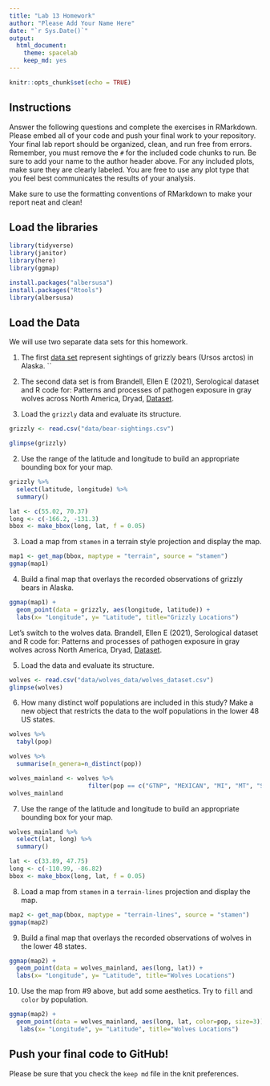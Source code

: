 ```yaml
---
title: "Lab 13 Homework"
author: "Please Add Your Name Here"
date: "`r Sys.Date()`"
output:
  html_document: 
    theme: spacelab
    keep_md: yes
---
```


```r
knitr::opts_chunk$set(echo = TRUE)
```

## Instructions
Answer the following questions and complete the exercises in RMarkdown. Please embed all of your code and push your final work to your repository. Your final lab report should be organized, clean, and run free from errors. Remember, you must remove the `#` for the included code chunks to run. Be sure to add your name to the author header above. For any included plots, make sure they are clearly labeled. You are free to use any plot type that you feel best communicates the results of your analysis.  

Make sure to use the formatting conventions of RMarkdown to make your report neat and clean!  

## Load the libraries  
```r
library(tidyverse)
library(janitor)
library(here)
library(ggmap)
``` 

```r
install.packages("albersusa")
install.packages("Rtools")
library(albersusa)
```

## Load the Data
We will use two separate data sets for this homework.  

1. The first [data set](https://rcweb.dartmouth.edu/~f002d69/workshops/index_rspatial.html) represent sightings of grizzly bears (Ursos arctos) in Alaska.  ``


2. The second data set is from Brandell, Ellen E (2021), Serological dataset and R code for: Patterns and processes of pathogen exposure in gray wolves across North America, Dryad, [Dataset](https://doi.org/10.5061/dryad.5hqbzkh51).  

1. Load the `grizzly` data and evaluate its structure.  

```r
grizzly <- read.csv("data/bear-sightings.csv")
```

```r
glimpse(grizzly)
```

2. Use the range of the latitude and longitude to build an appropriate bounding box for your map.  

```r
grizzly %>% 
  select(latitude, longitude) %>% 
  summary()
```
```r
lat <- c(55.02, 70.37)
long <- c(-166.2, -131.3)
bbox <- make_bbox(long, lat, f = 0.05)
```


3. Load a map from `stamen` in a terrain style projection and display the map.  

```r
map1 <- get_map(bbox, maptype = "terrain", source = "stamen")
ggmap(map1)
```


4. Build a final map that overlays the recorded observations of grizzly bears in Alaska.  

```r
ggmap(map1) + 
  geom_point(data = grizzly, aes(longitude, latitude)) +
  labs(x= "Longitude", y= "Latitude", title="Grizzly Locations")
```


Let's switch to the wolves data. Brandell, Ellen E (2021), Serological dataset and R code for: Patterns and processes of pathogen exposure in gray wolves across North America, Dryad, [Dataset](https://doi.org/10.5061/dryad.5hqbzkh51).  

5. Load the data and evaluate its structure.  

```r
wolves <- read.csv("data/wolves_data/wolves_dataset.csv")
glimpse(wolves)
```

6. How many distinct wolf populations are included in this study? Make a new object that restricts the data to the wolf populations in the lower 48 US states.  

```r
wolves %>% 
  tabyl(pop)
```


```r
wolves %>%                                  
  summarise(n_genera=n_distinct(pop))
```
```r
wolves_mainland <- wolves %>% 
                      filter(pop == c("GTNP", "MEXICAN", "MI", "MT", "SNF", "YNP"))
wolves_mainland
```

7. Use the range of the latitude and longitude to build an appropriate bounding box for your map.  

```r
wolves_mainland %>% 
  select(lat, long) %>% 
  summary()
```
```r
lat <- c(33.89, 47.75)
long <- c(-110.99, -86.82)
bbox <- make_bbox(long, lat, f = 0.05)
```


8.  Load a map from `stamen` in a `terrain-lines` projection and display the map.  

```r
map2 <- get_map(bbox, maptype = "terrain-lines", source = "stamen")
ggmap(map2)
```


9. Build a final map that overlays the recorded observations of wolves in the lower 48 states.  

```r
ggmap(map2) + 
  geom_point(data = wolves_mainland, aes(long, lat)) +
  labs(x= "Longitude", y= "Latitude", title="Wolves Locations")
```


10. Use the map from #9 above, but add some aesthetics. Try to `fill` and `color` by population.  

```r
ggmap(map2) + 
  geom_point(data = wolves_mainland, aes(long, lat, color=pop, size=3))                                                                                                        +
   labs(x= "Longitude", y= "Latitude", title="Wolves Locations")
```


## Push your final code to GitHub!
Please be sure that you check the `keep md` file in the knit preferences. 